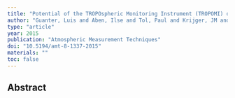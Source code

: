 ```yaml
---
title: "Potential of the TROPOspheric Monitoring Instrument (TROPOMI) onboard the Sentinel-5 Precursor for the monitoring of terrestrial chlorophyll fluorescence"
author: "Guanter, Luis and Aben, Ilse and Tol, Paul and Krijger, JM and Hollstein, Andre and Kohler, Philipp and Damm, Alexander and Joiner, Joanna and Frankenberg, Christian and Landgraf, Jochen"
type: "article"
year: 2015
publication: "Atmospheric Measurement Techniques"
doi: "10.5194/amt-8-1337-2015"
materials: ""
toc: false
---
```


## Abstract

